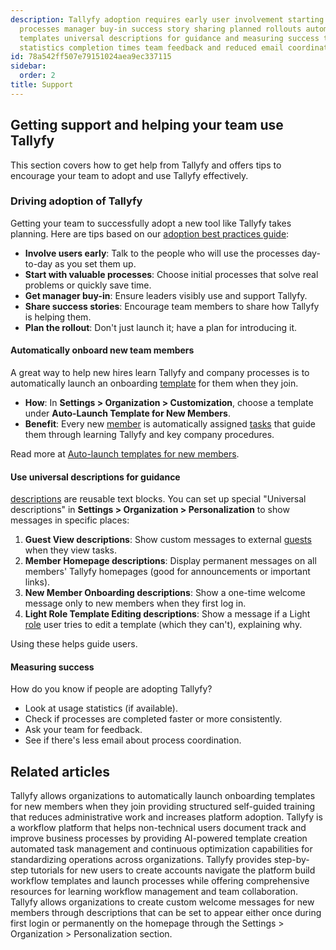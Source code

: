 ```yaml
---
description: Tallyfy adoption requires early user involvement starting with valuable
  processes manager buy-in success story sharing planned rollouts automated onboarding
  templates universal descriptions for guidance and measuring success through usage
  statistics completion times team feedback and reduced email coordination.
id: 78a542ff507e79151024aea9ec337115
sidebar:
  order: 2
title: Support
---
```


## Getting support and helping your team use Tallyfy

This section covers how to get help from Tallyfy and offers tips to encourage your team to adopt and use Tallyfy effectively.

### Driving adoption of Tallyfy

Getting your team to successfully adopt a new tool like Tallyfy takes planning. Here are tips based on our [adoption best practices guide](https://tallyfy.com/adopting-workflow-software/):

*   **Involve users early**: Talk to the people who will use the processes day-to-day as you set them up.
*   **Start with valuable processes**: Choose initial processes that solve real problems or quickly save time.
*   **Get manager buy-in**: Ensure leaders visibly use and support Tallyfy.
*   **Share success stories**: Encourage team members to share how Tallyfy is helping them.
*   **Plan the rollout**: Don't just launch it; have a plan for introducing it.

#### Automatically onboard new team members

A great way to help new hires learn Tallyfy and company processes is to automatically launch an onboarding [template](/products/pro/documenting/templates/) for them when they join.

- **How**: In **Settings > Organization > Customization**, choose a template under **Auto-Launch Template for New Members**.
- **Benefit**: Every new [member](/products/pro/documenting/members/) is automatically assigned [tasks](/products/pro/tracking-and-tasks/tasks/) that guide them through learning Tallyfy and key company procedures.

Read more at [Auto-launch templates for new members](/products/pro/settings/org-settings/how-to-auto-launch-templates-for-new-members/).

#### Use universal descriptions for guidance

[descriptions](/products/pro/documenting/templates/descriptions/) are reusable text blocks. You can set up special "Universal descriptions" in **Settings > Organization > Personalization** to show messages in specific places:

1.  **Guest View descriptions**: Show custom messages to external [guests](/products/pro/documenting/guests/) when they view tasks.
2.  **Member Homepage descriptions**: Display permanent messages on all members' Tallyfy homepages (good for announcements or important links).
3.  **New Member Onboarding descriptions**: Show a one-time welcome message only to new members when they first log in.
4.  **Light Role Template Editing descriptions**: Show a message if a Light [role](/products/pro/documenting/members/how-do-i-manage-member-permissions-in-tallyfy/) user tries to edit a template (which they can't), explaining why.

Using these helps guide users.

#### Measuring success

How do you know if people are adopting Tallyfy?
- Look at usage statistics (if available).
- Check if processes are completed faster or more consistently.
- Ask your team for feedback.
- See if there's less email about process coordination.


<PageTree />


## Related articles
<CardGrid>
<LinkTitleCard header="<b>Org Settings > Auto-launch templates for new members</b>" href="/products/pro/settings/org-settings/how-to-auto-launch-templates-for-new-members/" > Tallyfy allows organizations to automatically launch onboarding templates for new members when they join providing structured self-guided training that reduces administrative work and increases platform adoption. </LinkTitleCard>
<LinkTitleCard header="<b>Introduction</b>" href="/products/pro/" > Tallyfy is a workflow platform that helps non-technical users document track and improve business processes by providing AI-powered template creation automated task management and continuous optimization capabilities for standardizing operations across organizations. </LinkTitleCard>
<LinkTitleCard header="<b>Pro > Getting started</b>" href="/products/pro/tutorials/" > Tallyfy provides step-by-step tutorials for new users to create accounts navigate the platform build workflow templates and launch processes while offering comprehensive resources for learning workflow management and team collaboration. </LinkTitleCard>
<LinkTitleCard header="<b>Tutorials > Welcome descriptions</b>" href="/products/pro/tutorials/how-to-create-a-custom-onboarding-snippet/" > Tallyfy allows organizations to create custom welcome messages for new members through descriptions that can be set to appear either once during first login or permanently on the homepage through the Settings > Organization > Personalization section. </LinkTitleCard>
</CardGrid>